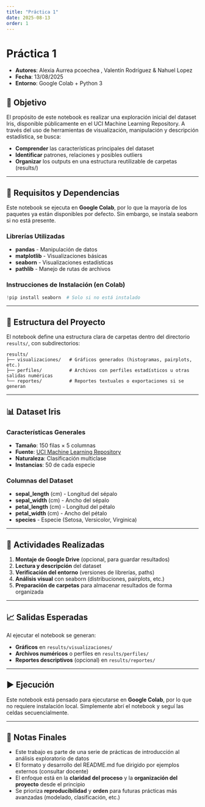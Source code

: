 ```yaml
---
title: "Práctica 1"
date: 2025-08-13
order: 1
---
```


# Práctica 1

- **Autores**: Alexia Aurrea pcoechea , Valentín Rodríguez & Nahuel Lopez
- **Fecha**: 13/08/2025
- **Entorno**: Google Colab + Python 3

## 🎯 Objetivo

El propósito de este notebook es realizar una exploración inicial del dataset Iris, disponible públicamente en el UCI Machine Learning Repository. A través del uso de herramientas de visualización, manipulación y descripción estadística, se busca:

- **Comprender** las características principales del dataset
- **Identificar** patrones, relaciones y posibles outliers
- **Organizar** los outputs en una estructura reutilizable de carpetas (results/)

---

## 🔧 Requisitos y Dependencias

Este notebook se ejecuta en **Google Colab**, por lo que la mayoría de los paquetes ya están disponibles por defecto. Sin embargo, se instala seaborn si no está presente.

### Librerías Utilizadas
- **pandas** - Manipulación de datos
- **matplotlib** - Visualizaciones básicas
- **seaborn** - Visualizaciones estadísticas
- **pathlib** - Manejo de rutas de archivos

### Instrucciones de Instalación (en Colab)
```python
!pip install seaborn  # Solo si no está instalado
```

---

## 📁 Estructura del Proyecto

El notebook define una estructura clara de carpetas dentro del directorio `results/`, con subdirectorios:

```
results/
├── visualizaciones/   # Gráficos generados (histogramas, pairplots, etc.)
├── perfiles/          # Archivos con perfiles estadísticos u otras salidas numéricas
└── reportes/          # Reportes textuales o exportaciones si se generan
```

---

## 📊 Dataset Iris

### Características Generales
- **Tamaño**: 150 filas × 5 columnas
- **Fuente**: [UCI Machine Learning Repository](https://archive.ics.uci.edu/ml/datasets/iris)
- **Naturaleza**: Clasificación multiclase
- **Instancias**: 50 de cada especie

### Columnas del Dataset
- **sepal_length** (cm) - Longitud del sépalo
- **sepal_width** (cm) - Ancho del sépalo  
- **petal_length** (cm) - Longitud del pétalo
- **petal_width** (cm) - Ancho del pétalo
- **species** - Especie (Setosa, Versicolor, Virginica)

---

## 🚀 Actividades Realizadas

1. **Montaje de Google Drive** (opcional, para guardar resultados)
2. **Lectura y descripción** del dataset
3. **Verificación del entorno** (versiones de librerías, paths)
4. **Análisis visual** con seaborn (distribuciones, pairplots, etc.)
5. **Preparación de carpetas** para almacenar resultados de forma organizada

---

## 📈 Salidas Esperadas

Al ejecutar el notebook se generan:

- **Gráficos** en `results/visualizaciones/`
- **Archivos numéricos** o perfiles en `results/perfiles/`
- **Reportes descriptivos** (opcional) en `results/reportes/`

---

## ▶️ Ejecución

Este notebook está pensado para ejecutarse en **Google Colab**, por lo que no requiere instalación local. Simplemente abrí el notebook y seguí las celdas secuencialmente.

---

## 📝 Notas Finales

- Este trabajo es parte de una serie de prácticas de introducción al análisis exploratorio de datos
- El formato y desarrollo del README.md fue dirigido por ejemplos externos (consultar docente)
- El enfoque está en la **claridad del proceso** y la **organización del proyecto** desde el principio
- Se prioriza **reproducibilidad** y **orden** para futuras prácticas más avanzadas (modelado, clasificación, etc.)

<!-- Actualizado: imagen del perro eliminada -->

